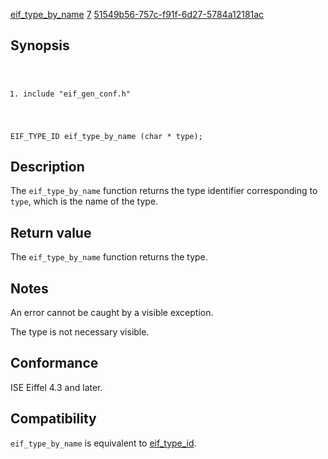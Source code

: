 [[Property:title|eif_type_by_name]]
[[Property:weight|7]]
[[Property:uuid|51549b56-757c-f91f-6d27-5784a12181ac]]
==Synopsis==

<code lang="text">
#include "eif_gen_conf.h"

EIF_TYPE_ID eif_type_by_name (char * type);
</code>

==Description==

The <code lang="text">eif_type_by_name</code> function returns the type identifier corresponding to <code lang="text">type</code>, which is the name of the type. 

==Return value==

The <code lang="text">eif_type_by_name</code> function returns the type. 

==Notes==

An error cannot be caught by a visible exception.

The type is not necessary visible. 

==Conformance==

ISE Eiffel 4.3 and later. 

==Compatibility==

<code lang="text">eif_type_by_name</code> is equivalent to [[eif_type_id]]. 


{{SeeAlso| <br/>
[[eif_*_function]]  <br/>
[[eif_procedure]]<br/>
[[eif_type]] <br/>
[[eif_name]] }}




